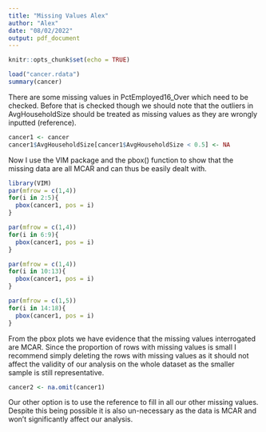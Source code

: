 ---
title: "Missing Values Alex"
author: "Alex"
date: "08/02/2022"
output: pdf_document
---

```{r setup, include=FALSE}
knitr::opts_chunk$set(echo = TRUE)
```


```{r}
load("cancer.rdata")
summary(cancer)
```

There are some missing values in PctEmployed16_Over which need to be checked.
Before that is checked though we should note that the outliers in AvgHouseholdSize should be treated as missing values as they are wrongly inputted (reference).

```{r}
cancer1 <- cancer
cancer1$AvgHouseholdSize[cancer1$AvgHouseholdSize < 0.5] <- NA
```

Now I use the VIM package and the pbox() function to show that the missing data are all MCAR and can thus be easily dealt with.

```{r, message = FALSE}
library(VIM)
par(mfrow = c(1,4))
for(i in 2:5){
  pbox(cancer1, pos = i)
}
```

```{r}
par(mfrow = c(1,4))
for(i in 6:9){
  pbox(cancer1, pos = i)
}
```


```{r}
par(mfrow = c(1,4))
for(i in 10:13){
  pbox(cancer1, pos = i)
}
```

```{r}
par(mfrow = c(1,5))
for(i in 14:18){
  pbox(cancer1, pos = i)
}
```

From the pbox plots we have evidence that the missing values interrogated are MCAR. Since the proportion of rows with missing values is small I recommend simply deleting the rows with missing values as it should not affect the validity of our analysis on the whole dataset as the smaller sample is still representative.

```{r}
cancer2 <- na.omit(cancer1)
```

Our other option is to use the reference to fill in all our other missing values. Despite this being possible it is also un-necessary as the data is MCAR and won't significantly affect our analysis.



